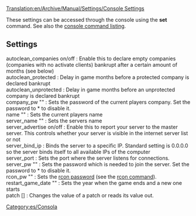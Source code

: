[[Translation:en/Archive/Manual/Settings/Console Settings]]
{{es/Traducción|Console Settings|0}}

These settings can be accessed through the console using the '''set''' command. See also the [[en/Manual/Console Commands|console command listing]].
== Settings ==
; autoclean_companies on/off : Enable this to declare empty companies (companies with no activate clients) bankrupt after a certain amount of months (see below)
; autoclean_protected <months> : Delay in game months before a protected company is declared bankrupt
; autoclean_unprotected <months> : Delay in game months before an unprotected company is declared bankrupt
; company_pw "<password>" : Sets the password of the current players company. Set the password to * to disable it.
; name "<playername>" : Sets the current players name
; server_name "<name>" : Sets the servers name
; server_advertise on/off : Enable this to report your server to the master server. This controls whether your server is visible in the internet server list or not
; server_bind_ip <ip> : Binds the server to a specific IP. Standard setting is 0.0.0.0 so the server binds itself to all available IPs of the computer
; server_port <port> : Sets the port where the server listens for connections.
; server_pw "<password>" : Sets the password which is needed to join the server. Set the password to * to disable it.
; rcon_pw "<password>" : Sets the [[en/Manual/Dedicated server|rcon password]] (see the [[en/Manual/Dedicated server|rcon command]]).
; restart_game_date "<year>" : Sets the year when the game ends and a new one starts
; patch <patch_name> [<value>] : Changes the value of a patch or reads its value out.

[[Category:es/Consola]]